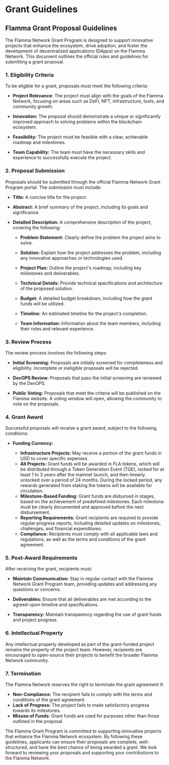 # Grant Guidelines

## Flamma Grant Proposal Guidelines

The Flamma Network Grant Program is designed to support innovative projects that enhance the ecosystem, drive adoption, and foster the development of decentralized applications (DApps) on the Flamma Network. This document outlines the official rules and guidelines for submitting a grant proposal.

### 1. Eligibility Criteria

To be eligible for a grant, proposals must meet the following criteria:

- **Project Relevance:** The project must align with the goals of the Flamma Network, focusing on areas such as DeFi, NFT, infrastructure, tools, and community growth.

- **Innovation:** The proposal should demonstrate a unique or significantly improved approach to solving problems within the blockchain ecosystem.

- **Feasibility:** The project must be feasible with a clear, achievable roadmap and milestones.

- **Team Capability:** The team must have the necessary skills and experience to successfully execute the project.

### 2. Proposal Submission

Proposals should be submitted through the official Flamma Network Grant Program portal. The submission must include:

- **Title:** A concise title for the project.

- **Abstract:** A brief summary of the project, including its goals and significance.

- **Detailed Description:** A comprehensive description of the project, covering the following:

    - **Problem Statement:** Clearly define the problem the project aims to solve.

    - **Solution:** Explain how the project addresses the problem, including any innovative approaches or technologies used.

    - **Project Plan:** Outline the project's roadmap, including key milestones and deliverables.

    - **Technical Details:** Provide technical specifications and architecture of the proposed solution.

    - **Budget:** A detailed budget breakdown, including how the grant funds will be utilized.

    - **Timeline:** An estimated timeline for the project's completion.

    - **Team Information:** Information about the team members, including their roles and relevant experience.

### 3. Review Process

The review process involves the following steps:

- **Initial Screening:** Proposals are initially screened for completeness and eligibility. Incomplete or ineligible proposals will be rejected.

- **DevOPS Review:** Proposals that pass the initial screening are reviewed by the DevOPS.

- **Public Voting:** Proposals that meet the criteria will be published on the Flamma website. A voting window will open, allowing the community to vote on the proposals.

### 4. Grant Award

Successful proposals will receive a grant award, subject to the following conditions:

- **Funding Currency:**

    - **Infrastructure Projects:** May receive a portion of the grant funds in USD to cover specific expenses.
    - **All Projects:** Grant funds will be awarded in FLA tokens, which will be distributed through a Token Generation Event (TGE), locked for at least 1 to 3 years after the mainnet launch, and then linearly unlocked over a period of 24 months. During the locked period, any rewards generated from staking the tokens will be available for circulation.
    - **Milestone-Based Funding:** Grant funds are disbursed in stages, based on the achievement of predefined milestones. Each milestone must be clearly documented and approved before the next disbursement.
    - **Reporting Requirements:** Grant recipients are required to provide regular progress reports, including detailed updates on milestones, challenges, and financial expenditures.
    - **Compliance:** Recipients must comply with all applicable laws and regulations, as well as the terms and conditions of the grant agreement.

### 5. Post-Award Requirements

After receiving the grant, recipients must:

- **Maintain Communication:** Stay in regular contact with the Flamma Network Grant Program team, providing updates and addressing any questions or concerns.

- **Deliverables:** Ensure that all deliverables are met according to the agreed-upon timeline and specifications.
- **Transparency:** Maintain transparency regarding the use of grant funds and project progress.

### 6. Intellectual Property

Any intellectual property developed as part of the grant-funded project remains the property of the project team. However, recipients are encouraged to open-source their projects to benefit the broader Flamma Network community.

### 7. Termination

The Flamma Network reserves the right to terminate the grant agreement if:

- **Non-Compliance:** The recipient fails to comply with the terms and conditions of the grant agreement.
- **Lack of Progress:** The project fails to make satisfactory progress towards its milestones.
- **Misuse of Funds:** Grant funds are used for purposes other than those outlined in the proposal.

The Flamma Grant Program is committed to supporting innovative projects that enhance the Flamma Network ecosystem. By following these guidelines, applicants can ensure their proposals are complete, well-structured, and have the best chance of being awarded a grant. We look forward to reviewing your proposals and supporting your contributions to the Flamma Network.